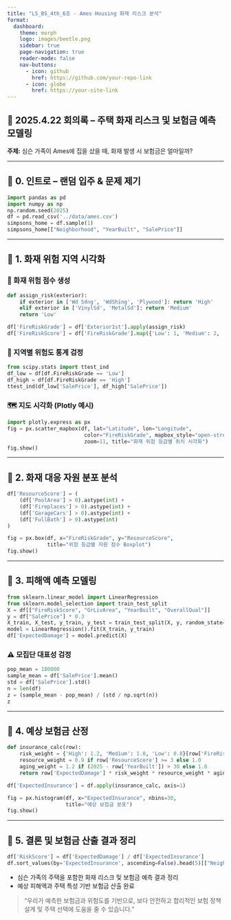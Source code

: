 ```yaml
---
title: "LS_BS_4th_6조 - Ames Housing 화재 리스크 분석"
format:
  dashboard:
    theme: morph
    logo: images/beetle.png
    sidebar: true
    page-navigation: true
    reader-mode: false
    nav-buttons:
      - icon: github
        href: https://github.com/your-repo-link
      - icon: globe
        href: https://your-site-link
---
```


## 📄 2025.4.22 회의록 – 주택 화재 리스크 및 보험금 예측 모델링

**주제:** 심슨 가족이 Ames에 집을 샀을 때, 화재 발생 시 보험금은 얼마일까?

---

## 🔹 0. 인트로 – 랜덤 입주 & 문제 제기

```python
import pandas as pd
import numpy as np
np.random.seed(2025)
df = pd.read_csv('../data/ames.csv')
simpsons_home = df.sample(1)
simpsons_home[["Neighborhood", "YearBuilt", "SalePrice"]]
```

---

## 🔹 1. 화재 위험 지역 시각화 {.tabset}

### 🔧 화재 위험 점수 생성
```python
def assign_risk(exterior):
    if exterior in ['Wd Sdng', 'WdShing', 'Plywood']: return 'High'
    elif exterior in ['VinylSd', 'MetalSd']: return 'Medium'
    return 'Low'

df['FireRiskGrade'] = df['Exterior1st'].apply(assign_risk)
df['FireRiskScore'] = df['FireRiskGrade'].map({'Low': 1, 'Medium': 2, 'High': 3})
```

### 🧪 지역별 위험도 통계 검정
```python
from scipy.stats import ttest_ind
df_low = df[df.FireRiskGrade == 'Low']
df_high = df[df.FireRiskGrade == 'High']
ttest_ind(df_low['SalePrice'], df_high['SalePrice'])
```

### 🗺️ 지도 시각화 (Plotly 예시)
```python
import plotly.express as px
fig = px.scatter_mapbox(df, lat="Latitude", lon="Longitude",
                         color="FireRiskGrade", mapbox_style="open-street-map",
                         zoom=11, title="화재 위험 등급별 위치 시각화")
fig.show()
```

---

## 🔹 2. 화재 대응 자원 분포 분석

```python
df['ResourceScore'] = (
    (df['PoolArea'] > 0).astype(int) +
    (df['Fireplaces'] > 0).astype(int) +
    (df['GarageCars'] > 0).astype(int) +
    (df['FullBath'] > 0).astype(int)
)
```

```python
fig = px.box(df, x="FireRiskGrade", y="ResourceScore",
             title="위험 등급별 자원 점수 Boxplot")
fig.show()
```

---

## 🔹 3. 피해액 예측 모델링
```python
from sklearn.linear_model import LinearRegression
from sklearn.model_selection import train_test_split
X = df[["FireRiskScore", "GrLivArea", "YearBuilt", "OverallQual"]]
y = df["SalePrice"] * 0.3
X_train, X_test, y_train, y_test = train_test_split(X, y, random_state=42)
model = LinearRegression().fit(X_train, y_train)
df['ExpectedDamage'] = model.predict(X)
```

### ⚠ 모집단 대표성 검정
```python
pop_mean = 180000
sample_mean = df['SalePrice'].mean()
std = df['SalePrice'].std()
n = len(df)
z = (sample_mean - pop_mean) / (std / np.sqrt(n))
z
```

---

## 🔹 4. 예상 보험금 산정
```python
def insurance_calc(row):
    risk_weight = {'High': 1.2, 'Medium': 1.0, 'Low': 0.8}[row['FireRiskGrade']]
    resource_weight = 0.9 if row['ResourceScore'] >= 3 else 1.0
    aging_weight = 1.2 if (2025 - row['YearBuilt']) > 30 else 1.0
    return row['ExpectedDamage'] * risk_weight * resource_weight * aging_weight

df['ExpectedInsurance'] = df.apply(insurance_calc, axis=1)
```

```python
fig = px.histogram(df, x="ExpectedInsurance", nbins=30,
                   title="예상 보험금 분포")
fig.show()
```

---

## 🔹 5. 결론 및 보험금 산출 결과 정리 {.column width=100%}

```python
df['RiskScore'] = df['ExpectedDamage'] / df['ExpectedInsurance']
df.sort_values(by='ExpectedInsurance', ascending=False).head(5)[["Neighborhood", "SalePrice", "ExpectedDamage", "ExpectedInsurance"]]
```

::: {.card title="📌 분석 요약"}
- 심슨 가족의 주택을 포함한 화재 리스크 및 보험금 예측 결과 정리
- 예상 피해액과 주택 특성 기반 보험금 산출 완료
:::

> “우리가 예측한 보험금과 위험도를 기반으로,
> 보다 안전하고 합리적인 보험 정책 설계 및 주택 선택에 도움을 줄 수 있습니다.”